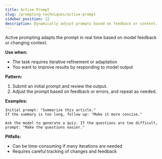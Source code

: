 ```yaml
---
title: Active Prompt
slug: /prompting-techniques/active-prompt
sidebar_position: 12
description: Dynamically adjust prompts based on feedback or context.
---
```


Active prompting adapts the prompt in real time based on model feedback or changing context.

**Use when:**
- The task requires iterative refinement or adaptation
- You want to improve results by responding to model output

**Pattern:**
1. Submit an initial prompt and review the output.
2. Adjust the prompt based on feedback or errors, and repeat as needed.

**Examples:**
```text
Initial prompt: "Summarize this article."
If the summary is too long, follow up: "Make it more concise."
```
```text
Ask the model to generate a quiz. If the questions are too difficult, prompt: "Make the questions easier."
```

**Pitfalls:**
- Can be time-consuming if many iterations are needed
- Requires careful tracking of changes and feedback